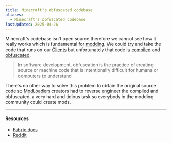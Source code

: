 ```yaml
---
title: Minecraft's obfuscated codebase
aliases:
  - Minecraft's obfuscated codebase
lastUpdated: 2025-04-26
---
```


Minecraft's codebase isn't open source therefore we cannot see how it really works which is fundamental for [modding](/modding).
We could try and take the code that runs on our [Clients](/client) but unfortunately that code is [compiled](https://en.wikipedia.org/wiki/Compiler) and [obfuscated](https://en.wikipedia.org/wiki/Obfuscation_(software)).
> In software development, obfuscation is the practice of creating source or machine code that is intentionally difficult for humans or computers to understand

There's no other way to solve this problem to obtain the original source code so [ModLoaders](/modloader) creators had to reverse engineer the compiled and obfuscated, a very hard and tidious task so everybody in the modding community could create mods.

---

#### Resources
- [Fabric docs](https://docs.fabricmc.net/develop/getting-started/introduction-to-fabric-and-modding#why-is-fabric-necessary-to-mod-minecraft)
- [Reddit](https://www.reddit.com/r/Minecraft/comments/30pjwg/why_is_minecraft_still_closed_source/)
